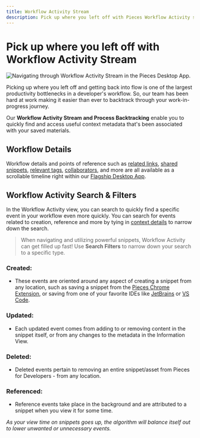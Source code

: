 ```yaml
---
title: Workflow Activity Stream
description: Pick up where you left off with Pieces Workflow Activity stream & break through bottlenecks faster.
---
```


<link rel="canonical" href="https://docs.pieces.app/features/workflow-activity" />

# Pick up where you left off with Workflow Activity Stream

![Navigating through Workflow Activity Stream in the Pieces Desktop App.](https://storage.googleapis.com/pieces_static_resources/pfd_wiki/WORKFLOW_ACTIVITY.gif)

Picking up where you left off and getting back into flow is one of the largest productivity bottlenecks in a developer's workflow. So, our team has been hard at work making it easier than ever to backtrack through your work-in-progress journey.

Our **Workflow Activity Stream and Process Backtracking** enable you to quickly find and access useful context metadata that's been associated with your saved materials.

## Workflow Details
Workflow details and points of reference such as <a href="{{ links.internal.context_awareness_engine.related_links_resources }}">related links</a>, <a href="{{ links.internal.personalized_link_sharing.single_click_link_sharing }}">shared snippets</a>, <a href="{{ links.internal.context_awareness_engine.ai_generated_labels }}">relevant tags</a>, <a href="{{ links.internal.context_awareness_engine.related_people }}">collaborators</a>, and more are all available as a scrollable timeline right within our <a href="{{ links.website.pfd_desktop_install }}">Flagship Desktop App</a>.

## Workflow Activity Search & Filters
In the Workflow Activity view, you can search to quickly find a specific event in your workflow even more quickly. You can search for events related to creation, reference and more by tying in <a href="{{ links.internal.context_awareness_engine.origin_details }}">context details</a> to narrow down the search.

> When navigating and utilizing powerful snippets, Workflow Activity can get filled up fast! Use **Search Filters** to narrow down your search to a specific type.

### Created:
- These events are oriented around any aspect of creating a snippet from any location, such as saving a snippet from the <a href="{{ links.extensions.chrome }}">Pieces Chrome Extension</a>, or saving from one of your favorite IDEs like <a href="{{ links.extensions.jetbrains }}">JetBrains</a> or <a href="{{ links.extensions.vscode }}">VS Code</a>.

### Updated:
- Each updated event comes from adding to or removing content in the snippet itself, or from any changes to the metadata in the Information View.

### Deleted:
- Deleted events pertain to removing an entire snippet/asset from Pieces for Developers - from any location.

### Referenced:
- Reference events take place in the background and are attributed to a snippet when you view it for some time.

_As your view time on snippets goes up, the algorithm will balance itself out to lower unwanted or unnecessary events._
